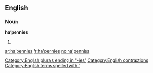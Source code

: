==English==

===Noun===
'''ha’pennies''' {{p}}

# {{plural of|[[ha'penny#English|ha’penny]]}}

[[Category:English plurals ending in "-ies"]]
[[Category:English contractions]]
[[Category:English terms spelled with ']]

[[ar:ha'pennies]]
[[fr:ha'pennies]]
[[no:ha'pennies]]